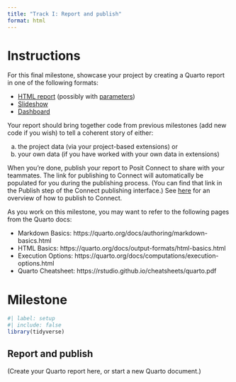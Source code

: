 ```yaml
---
title: "Track I: Report and publish"
format: html
---
```


# Instructions

For this final milestone, showcase your project by creating a Quarto report in one of the following formats:

* [HTML report](https://quarto.org/docs/output-formats/html-basics.html){target="_blank" rel="noopener noreferrer"} (possibly with [parameters](https://quarto.org/docs/computations/parameters.html){target="_blank" rel="noopener noreferrer"})
* [Slideshow](https://quarto.org/docs/presentations/revealjs/){target="_blank" rel="noopener noreferrer"}
* [Dashboard](https://quarto.org/docs/dashboards/){target="_blank" rel="noopener noreferrer"}

Your report should bring together code from previous milestones (add new code if you wish) to tell a coherent story of either:

a) the project data (via your project-based extensions) or 
b) your own data (if you have worked with your own data in extensions)

When you're done, publish your report to Posit Connect to share with your teammates. The link for publishing to Connect will automatically be populated for you during the publishing process. (You can find that link in the Publish step of the Connect publishing interface.) See [here](https://docs.posit.co/connect/user/publishing-rstudio/) for an overview of how to publish to Connect.

As you work on this milestone, you may want to refer to the following pages from the Quarto docs:

* Markdown Basics: https://quarto.org/docs/authoring/markdown-basics.html
* HTML Basics: https://quarto.org/docs/output-formats/html-basics.html
* Execution Options: https://quarto.org/docs/computations/execution-options.html
* Quarto Cheatsheet: https://rstudio.github.io/cheatsheets/quarto.pdf

# Milestone

```r
#| label: setup
#| include: false
library(tidyverse)

```

## Report and publish

(Create your Quarto report here, or start a new Quarto document.)